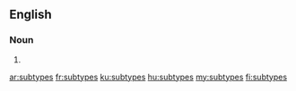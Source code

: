 ==English==

===Noun===
{{head|en|noun plural form}}

# {{plural of|subtype|lang=en}}

[[ar:subtypes]]
[[fr:subtypes]]
[[ku:subtypes]]
[[hu:subtypes]]
[[my:subtypes]]
[[fi:subtypes]]